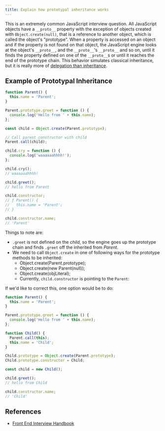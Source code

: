 ```yaml
---
title: Explain how prototypal inheritance works
---
```


This is an extremely common JavaScript interview question. All JavaScript objects have a `__proto__` property with the exception of objects created with `Object.create(null)`, that is a reference to another object, which is called the object's "prototype". When a property is accessed on an object and if the property is not found on that object, the JavaScript engine looks at the object's `__proto__`, and the `__proto__`'s `__proto__` and so on, until it finds the property defined on one of the `__proto__`s or until it reaches the end of the prototype chain. This behavior simulates classical inheritance, but it is really more of [delegation than inheritance](https://davidwalsh.name/javascript-objects).

## Example of Prototypal Inheritance

```js
function Parent() {
  this.name = 'Parent';
}

Parent.prototype.greet = function () {
  console.log('Hello from ' + this.name);
};

const child = Object.create(Parent.prototype);

// Call parent constructor with child
Parent.call(child);

child.cry = function () {
  console.log('waaaaaahhhh!');
};

child.cry();
// waaaaaahhhh!

child.greet();
// hello from Parent

child.constructor;
// ƒ Parent() {
//   this.name = 'Parent';
// }

child.constructor.name;
// 'Parent'
```

Things to note are:

- `.greet` is not defined on the _child_, so the engine goes up the prototype chain and finds `.greet` off the inherited from _Parent_.
- We need to call `Object.create` in one of following ways for the prototype methods to be inherited:
  - Object.create(Parent.prototype);
  - Object.create(new Parent(null));
  - Object.create(objLiteral);
  - Currently, `child.constructor` is pointing to the `Parent`:

If we'd like to correct this, one option would be to do:

```js
function Parent() {
  this.name = 'Parent';
}

Parent.prototype.greet = function () {
  console.log('Hello from ' + this.name);
};

function Child() {
  Parent.call(this);
  this.name = 'Child';
}

Child.prototype = Object.create(Parent.prototype);
Child.prototype.constructor = Child;

const child = new Child();

child.greet();
// hello from Child

child.constructor.name;
// 'Child'
```

## References

- [Front End Interview Handbook](https://www.frontendinterviewhandbook.com/javascript-questions)
